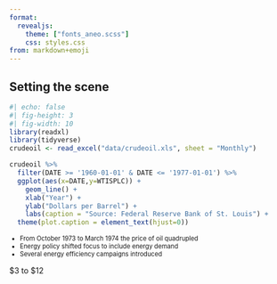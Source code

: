 ```yaml
---
format: 
  revealjs:
    theme: ["fonts_aneo.scss"]
    css: styles.css
from: markdown+emoji
---
```


## Setting the scene

::: {.absolute top="15%" left="0"}
```r
#| echo: false
#| fig-height: 3
#| fig-width: 10
library(readxl)
library(tidyverse)
crudeoil <- read_excel("data/crudeoil.xls", sheet = "Monthly")

crudeoil %>%
  filter(DATE >= '1960-01-01' & DATE <= '1977-01-01') %>% 
  ggplot(aes(x=DATE,y=WTISPLC)) +
    geom_line() +
    xlab("Year") +
    ylab("Dollars per Barrel") +
    labs(caption = "Source: Federal Reserve Bank of St. Louis") +
  theme(plot.caption = element_text(hjust=0))
```
:::

::: {.absolute top="60%" left="0%"}
::: {style="font-size: 0.80em"}
::: incremental
-   From October 1973 to March 1974 the price of oil quadrupled
-   Energy policy shifted focus to include energy demand
-   Several energy efficiency campaigns introduced
:::
:::
:::

::: {.absolute top="30%" left="45%"}
$3 to $12 
:::

<!--  

October 1973 to March 1974 the price of oil quadrupled, from US$3 to US$12 per barrel
OECD countries initiated a regulatory process for higher energy efficiency standards in buildings and household appliances 
The same phenomenon was observed by economist Len Brookes, working independently from Khazzoom (Brookes, 1990)

Brookes, Leonard, 1990. The greenhouse effect: The fallacies in the energy efficiency solution. Energy Policy 18 (2), 199–201
-->

